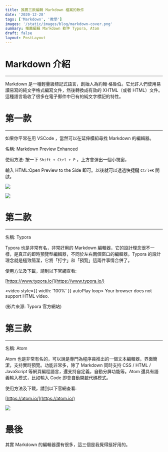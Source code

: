```yaml
---
title: 推薦三款編輯 Markdown 檔案的軟件
date: '2020-12-28'
tags: ['Markdown', '教學']
images: '/static/images/blog/markdown-cover.png'
summary: 推薦編輯 Markdown 軟件 Typora, Atom
draft: false
layout: PostLayout
---
```


# Markdown 介紹

---

Markdown 是一種輕量級標記式語言，創始人為約翰·格魯伯。它允許人們使用易讀易寫的純文字格式編寫文件，然後轉換成有效的 XHTML（或者 HTML）文件。這種語言吸收了很多在電子郵件中已有的純文字標記的特性。

# 第一款

---

如果你平常在用 VSCode ，當然可以在延伸模組尋找 Markdown 的編輯器。

名稱: Markdown Preview Enhanced

使用方法: 按一下 `Shift + Ctrl + P` ，上方會彈出一個小視窗，

輸入 HTML:Open Preview to the Side 即可。以後就可以透過快捷鍵 `Ctrl+K` 開啟。

![](/static/images/blog/markdown-2.png)

![](/static/images/blog/markdown-3.png)

# 第二款

---

名稱: Typora

Typora 也是非常有名，非常好用的 Markdown 編輯器，它的設計理念很不一樣，是真正的即時預覽型編輯器，不同於左右兩個窗口的編輯器。Typora 的設計理念就是極致簡潔，它將「打字」和「預覽」這兩件事情合併了。

使用方法及下載，請到以下官網查看:

[https://www.typora.io/](https://www.typora.io/)

<video style={{ width: '100%' }} autoPlay loop>
  <source src="https://cdn.jsdelivr.net/gh/tszhong0411/image/markdown.mp4" />
  Your browser does not support HTML video.
</video>

(影片來源: Typora 官方網站)

# 第三款

---

名稱: Atom

Atom 也是非常有名的，可以說是專門為程序員推出的一個文本編輯器，界面簡潔，支持實時預覽。功能非常多，除了 Markdown 同時支持 CSS / HTML / JavaScript 等網頁編程語言，還支持自定義，自動分屏功能等。Atom 還具有語義輸入模式，比如輸入 Code 即會自動開啟代碼模式。

使用方法及下載，請到以下官網查看:

[https://atom.io/](https://atom.io/)

![](/static/images/blog/markdown-4.png)

# 最後

其實 Markdown 的編輯器還有很多，這三個是我覺得挺好用的。
